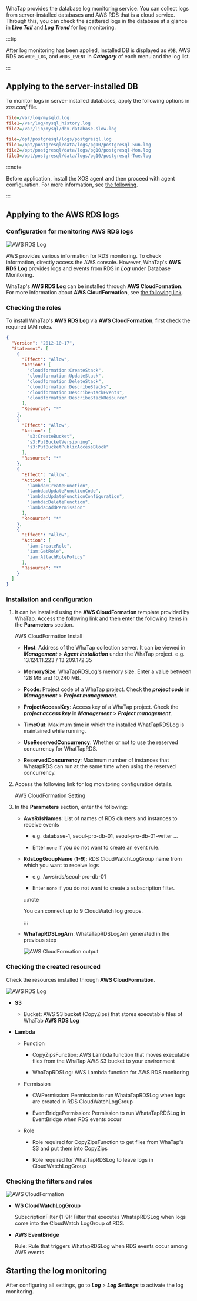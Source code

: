 WhaTap provides the database log monitoring service. You can collect logs from server-installed databases and AWS RDS that is a cloud service. Through this, you can check the scattered logs in the database at a glance in **_Live Tail_** and **_Log Trend_** for log monitoring.

:::tip

After log monitoring has been applied, installed DB is displayed as `#DB`, AWS RDS as `#RDS_LOG`, and `#RDS_EVENT` in **_Category_** of each menu and the log list.

<ImgLang img='db-log-category.png' desc='Category' className='width-200' />

:::

## Applying to the server-installed DB

To monitor logs in server-installed databases, apply the following options in _xos.conf_ file.

<InDoc product='mysql'>

```ini title='xos.conf'
file=/var/log/mysqld.log
file1=/var/log/mysql_history.log
file2=/var/lib/mysql/dbx-database-slow.log
```

</InDoc>

<InDoc product='postgresql'>

```ini title='xos.conf'
file=/opt/postgresql/logs/postgresql.log
file1=/opt/postgresql/data/logs/pg10/postgresql-Sun.log
file2=/opt/postgresql/data/logs/pg10/postgresql-Mon.log
file3=/opt/postgresql/data/logs/pg10/postgresql-Tue.log
```

</InDoc>

:::note

Before application, install the XOS agent and then proceed with agent configuration. For more information, see [the following](agent-xos-settings).

:::

## Applying to the AWS RDS logs

### Configuration for monitoring AWS RDS logs

![AWS RDS Log](/img/aws-rds-log-diagram.png)

AWS provides various information for RDS monitoring. To check information, directly access the AWS console. However, WhaTap's **AWS RDS Log** provides logs and events from RDS in **_Log_** under Database Monitoring.

WhaTap's **AWS RDS Log** can be installed through **AWS CloudFormation**. For more information about **AWS CloudFormation**, see [the following link](https://docs.aws.amazon.com/ko_kr/AWSCloudFormation/latest/UserGuide/Welcome.html).

### Checking the roles

To install WhaTap's **AWS RDS Log** via **AWS CloudFormation**, first check the required IAM roles.

```json
{
  "Version": "2012-10-17",
  "Statement": [
    {
      "Effect": "Allow",
      "Action": [
        "cloudformation:CreateStack",
        "cloudformation:UpdateStack",
        "cloudformation:DeleteStack",
        "cloudformation:DescribeStacks",
        "cloudformation:DescribeStackEvents",
        "cloudformation:DescribeStackResource"
      ],
      "Resource": "*"
    },
    {
      "Effect": "Allow",
      "Action": [
        "s3:CreateBucket",
        "s3:PutBucketVersioning",
        "s3:PutBucketPublicAccessBlock"
      ],
      "Resource": "*"
    },
    {
      "Effect": "Allow",
      "Action": [
        "lambda:CreateFunction",
        "lambda:UpdateFunctionCode",
        "lambda:UpdateFunctionConfiguration",
        "lambda:DeleteFunction",
        "lambda:AddPermission"
      ],
      "Resource": "*"
    },
    {
      "Effect": "Allow",
      "Action": [
        "iam:CreateRole",
        "iam:GetRole",
        "iam:AttachRolePolicy"
      ],
      "Resource": "*"
    }
  ]
}
```

### Installation and configuration

1.  It can be installed using the **AWS CloudFormation** template provided by WhaTap. Access the following link and then enter the following items in the **Parameters** section.

    <Link to='https://console.aws.amazon.com/cloudformation/home?region=ap-northeast-2#/stacks/quickcreate?stackName=WhaTapRDS&templateURL=https://whatapforwarder.s3.ap-northeast-2.amazonaws.com/WhaTapRDSLogInstall.template' target='_blank' className='ext-link'>AWS CloudFormation Install</Link>

    -   **Host**: Address of the WhaTap collection server. It can be viewed in **_Management_** > **_Agent installation_** under the WhaTap project. e.g. 13.124.11.223 / 13.209.172.35

    -   **MemorySize**: WhaTapRDSLog's memory size. Enter a value between 128 MB and 10,240 MB.

    -   **Pcode**: Project code of a WhaTap project. Check the **_project code_** in **_Management_** > **_Project management_**.

    -   **ProjectAccessKey**: Access key of a WhaTap project. Check the **_project access key_** in **_Management_** > **_Project management_**.

    -   **TimeOut**: Maximum time in which the installed WhatTapRDSLog is maintained while running.

    -   **UseReservedConcurrency**: Whether or not to use the reserved concurrency for WhatTapRDS.

    -   **ReservedConcurrency**: Maximum number of instances that WhatapRDS can run at the same time when using the reserved concurrency.

2.  Access the following link for log monitoring configuration details.

    <Link to='https://console.aws.amazon.com/cloudformation/home?region=ap-northeast-2#/stacks/quickcreate?stackName=whataprdseventforwarder&templateURL=https://whatapforwarder.s3.ap-northeast-2.amazonaws.com/WhaTapRDSLogSetting.template' target='_blank' className='ext-link'>AWS CloudFormation Setting</Link>

3.  In the **Parameters** section, enter the following:

    -   **AwsRdsNames**: List of names of RDS clusters and instances to receive events

        -   e.g. database-1, seoul-pro-db-01, seoul-pro-db-01-writer …

        -   Enter `none` if you do not want to create an event rule.

    -   **RdsLogGroupName** (**1-9**): RDS CloudWatchLogGroup name from which you want to receive logs

        -   e.g. /aws/rds/seoul-pro-db-01

        -   Enter `none` if you do not want to create a subscription filter.

        :::note

        You can connect up to 9 CloudWatch log groups.

        :::

    -   **WhaTapRDSLogArn**: WhataTapRDSLogArn generated in the previous step

        ![AWS CloudFormation output](/img/aws-rds-log-setting-output.png)

### Checking the created resourced

Check the resources installed through **AWS CloudFormation**.

![AWS RDS Log](/img/aws-rds-log-resource.png)

-   **S3** 

    -   Bucket: AWS S3 bucket (CopyZips) that stores executable files of WhaTab **AWS RDS Log**

-   **Lambda**

    -   Function 

        -   CopyZipsFunction: AWS Lambda function that moves executable files from the WhaTap AWS S3 bucket to your environment

        -   WhaTapRDSLog: AWS Lambda function for AWS RDS monitoring

    -   Permission

        -   CWPermission: Permission to run WhataTapRDSLog when logs are created in RDS CloudWatchLogGroup

        -   EventBridgePermission: Permission to run WhataTapRDSLog in EventBridge when RDS events occur

    -   Role

        -   Role required for CopyZipsFunction to get files from WhaTap's S3 and put them into CopyZips

        -   Role required for WhatTapRDSLog to leave logs in CloudWatchLogGroup

### Checking the filters and rules

![AWS CloudFormation](/img/aws-rds-log-check-resources.png)

-   **WS CloudWatchLogGroup**

    SubscriptionFilter (1-9): Filter that executes WhatapRDSLog when logs come into the CloudWatch LogGroup of RDS.

-   **AWS EventBridge**

    Rule: Rule that triggers WhatapRDSLog when RDS events occur among AWS events

## Starting the log monitoring

After configuring all settings, go to **_Log_** > **_Log Settings_** to activate the log monitoring.

<ImgLang img='log-start-db.png' desc='Start Log Monitoring'/>
